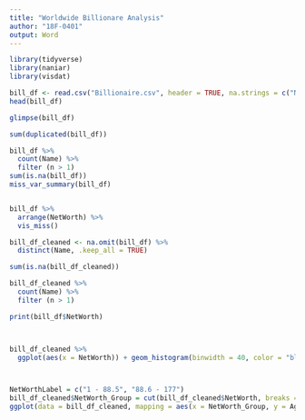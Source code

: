```yaml
---
title: "Worldwide Billionare Analysis"
author: "18F-0401"
output: Word
---
```


```r
library(tidyverse)
library(naniar)
library(visdat)

bill_df <- read.csv("Billionaire.csv", header = TRUE, na.strings = c("NA","N/A",""))
head(bill_df)

glimpse(bill_df)

sum(duplicated(bill_df))

bill_df %>%
  count(Name) %>%
  filter (n > 1)
sum(is.na(bill_df))
miss_var_summary(bill_df)


bill_df %>%
  arrange(NetWorth) %>%
  vis_miss()
```



```r
bill_df_cleaned <- na.omit(bill_df) %>%
  distinct(Name, .keep_all = TRUE)

sum(is.na(bill_df_cleaned))

bill_df_cleaned %>%
  count(Name) %>%
  filter (n > 1)

print(bill_df$NetWorth)



bill_df_cleaned %>%
  ggplot(aes(x = NetWorth)) + geom_histogram(binwidth = 40, color = "blue", fill = "blue") + labs(title = "Net Worth")




```



```r
NetWorthLabel = c("1 - 88.5", "88.6 - 177")
bill_df_cleaned$NetWorth_Group = cut(bill_df_cleaned$NetWorth, breaks = c(1, 88.5, Inf), labels = NetWorthLabel, right = FALSE)
ggplot(data = bill_df_cleaned, mapping = aes(x = NetWorth_Group, y = Age)) + geom_boxplot(alpha = 0, color = "black", fill = "white") + geom_jitter(color = "red", alpha = 0.5) + labs(title = "Forbes bill_df 2021 by Age")
```



